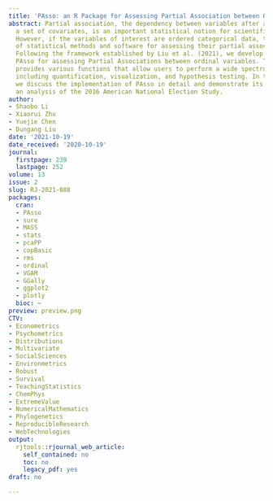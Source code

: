 ```yaml
---
title: 'PAsso: an R Package for Assessing Partial Association between Ordinal Variables'
abstract: Partial association, the dependency between variables after adjusting for
  a set of covariates, is an important statistical notion for scientific research.
  However, if the variables of interest are ordered categorical data, the development
  of statistical methods and software for assessing their partial association is limited.
  Following the framework established by Liu et al. (2021), we develop an R package
  PAsso for assessing Partial Associations between ordinal variables. The package
  provides various functions that allow users to perform a wide spectrum of assessments,
  including quantification, visualization, and hypothesis testing. In this paper,
  we discuss the implementation of PAsso in detail and demonstrate its utility through
  an analysis of the 2016 American National Election Study.
author:
- Shaobo Li
- Xiaorui Zhu
- Yuejie Chen
- Dungang Liu
date: '2021-10-19'
date_received: '2020-10-19'
journal:
  firstpage: 239
  lastpage: 252
volume: 13
issue: 2
slug: RJ-2021-088
packages:
  cran:
  - PAsso
  - sure
  - MASS
  - stats
  - pcaPP
  - copBasic
  - rms
  - ordinal
  - VGAM
  - GGally
  - ggplot2
  - plotly
  bioc: ~
preview: preview.png
CTV:
- Econometrics
- Psychometrics
- Distributions
- Multivariate
- SocialSciences
- Environmetrics
- Robust
- Survival
- TeachingStatistics
- ChemPhys
- ExtremeValue
- NumericalMathematics
- Phylogenetics
- ReproducibleResearch
- WebTechnologies
output:
  rjtools::rjournal_web_article:
    self_contained: no
    toc: no
    legacy_pdf: yes
draft: no

---
```


